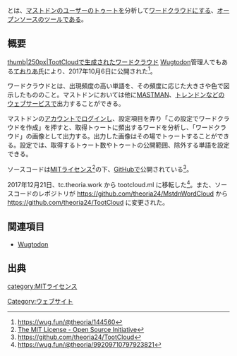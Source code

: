 {{Infobox website
| Name = {{Ruby|TootCloud|トゥートクラウド}}
| Image = [[ファイル:TootCloud.png|300px]]
| URL = https://tootcloud.ml/
| Admin = [[ておりあ]]
| Country = 日本
| Start = 2017年10月6日
}}
{{Ruby|'''TootCloud'''|トゥートクラウド}}とは、[[マストドン]]の[[アカウント|ユーザー]]の[[トゥート]]を分析して[[ワードクラウド]]にする、[[オープンソース]]の[[ツール]]である。

== 概要 ==
[[ファイル:TootCloud_WordCloud.png|thumb|250px|TootCloudで生成されたワードクラウド]]
[[Wugtodon]]管理人でもある[https://wug.fun/@theoria ておりあ]氏により、2017年10月6日に公開された<ref>https://wug.fun/@theoria/144560</ref>。

ワードクラウドとは、出現頻度の高い単語を、その頻度に応じた大きさや色で図示したもののこと。マストドンにおいては他に[[MASTMAN]]、[[トレンドン]]などのウェブサービスで出力することができる。

マストドンの[[アカウント]]で[[ログイン]]し、設定項目を弄り「この設定でワードクラウドを作成」を押すと、取得トゥートに頻出するワードを分析し、「ワードクラウド」の画像として出力する。出力した画像はその場でトゥートすることができる。設定では、取得するトゥート数やトゥートの公開範囲、除外する単語を設定できる。

ソースコードは[[MIT]]ライセンス<ref>[https://opensource.org/licenses/mit-license.php The MIT License - Open Source Initiative]</ref>の下、[[GitHub]]で公開されている<ref>https://github.com/theoria24/TootCloud</ref>。

2017年12月21日、tc.theoria.work から tootcloud.ml に移転した<ref>https://wug.fun/@theoria/99209710797923821</ref>。また、ソースコードのレポジトリが https://github.com/theoria24/MstdnWordCloud から https://github.com/theoria24/TootCloud に変更された。

== 関連項目 ==
* [[Wugtodon]]

== 出典 ==
<references />

[[Category:ウェブサイト]]
[[category:MITライセンス]]